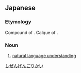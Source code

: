 ==Japanese==
{{ja-kanjitab|し|ぜん|げん|ご|り|かい|yomi=o}}

===Etymology===
Compound of {{compound|lang=ja|sort=しぜんげんごりかい|自然|tr1=shizen|t1=natural|言語|tr2=gengo|t2=language|理解|tr3=rikai|t3=understanding}}. Calque of {{etyl|en|ja|sort=しぜんげんごしょり}} {{m|en|natural language understanding}}. [[Category:Japanese calques|しぜんげんごりかい]]

===Noun===
{{ja-noun|しぜんげんごりかい}}

# [[natural language understanding]]